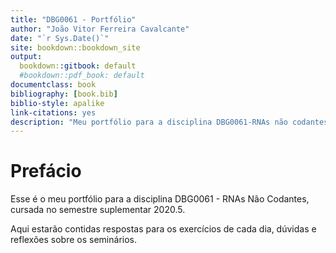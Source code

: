 ```yaml
--- 
title: "DBG0061 - Portfólio"
author: "João Vitor Ferreira Cavalcante"
date: "`r Sys.Date()`"
site: bookdown::bookdown_site
output:
  bookdown::gitbook: default
  #bookdown::pdf_book: default
documentclass: book
bibliography: [book.bib]
biblio-style: apalike
link-citations: yes
description: "Meu portfólio para a disciplina DBG0061-RNAs não codantes"
---
```


# Prefácio

Esse é o meu portfólio para a disciplina DBG0061 - RNAs Não Codantes, cursada no semestre suplementar 2020.5.

Aqui estarão contidas respostas para os exercícios de cada dia, dúvidas e reflexões sobre os seminários.
